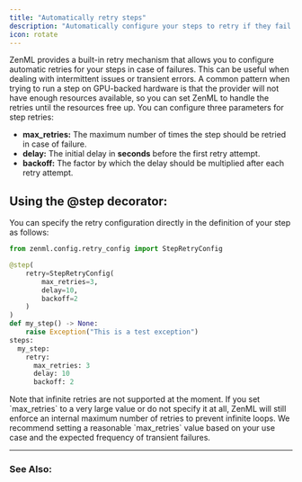 ```yaml
---
title: "Automatically retry steps"
description: "Automatically configure your steps to retry if they fail."
icon: rotate
---
```


ZenML provides a built-in retry mechanism that allows you to configure automatic retries for your steps in case of failures. This can be useful when dealing with intermittent issues or transient errors. A common pattern when trying to run a step on GPU-backed hardware is that the provider will not have enough resources available, so you can set ZenML to handle the retries until the resources free up. You can configure three parameters for step retries:

* **max\_retries:** The maximum number of times the step should be retried in case of failure.
* **delay:** The initial delay in **seconds** before the first retry attempt.
* **backoff:** The factor by which the delay should be multiplied after each retry attempt.

## Using the @step decorator:

You can specify the retry configuration directly in the definition of your step as follows:


```py
from zenml.config.retry_config import StepRetryConfig

@step(
    retry=StepRetryConfig(
        max_retries=3,
        delay=10,
        backoff=2
    )
)
def my_step() -> None:
    raise Exception("This is a test exception")
steps:
  my_step:
    retry:
      max_retries: 3
      delay: 10
      backoff: 2
```

<Info>
  Note that infinite retries are not supported at the moment. If you set `max_retries` to a very large value or do not specify it at all, ZenML will still enforce an internal maximum number of retries to prevent infinite loops. We recommend setting a reasonable `max_retries` value based on your use case and the expected frequency of transient failures.
</Info>

---

### See Also:

<CardGroup cols={2}>
<Card title="Failure/Success Hooks" icon="basketball" href="/latest/versions/0.66.0/how-to/build-pipelines/use-failure-success-hooks" horizontal />
<Card title="Configure Pipelines" icon="gear" href="/latest/versions/0.66.0/how-to/use-configuration-files/how-to-use-config" horizontal />
</CardGroup>
